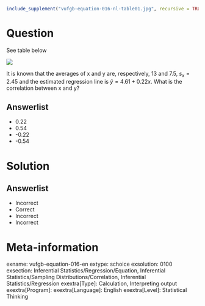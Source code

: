 ```r
include_supplement("vufgb-equation-016-nl-table01.jpg", recursive = TRUE)
```

Question
========

See table below

![](vufgb-equation-016-nl-table01.jpg)
  
It is known that the averages of x and y are, respectively, 13 and 7.5, $s_{x} = 2.45$ and the estimated regression line is $\hat{y} = 4.61+0.22x$. What is the correlation between x and y?  
  
Answerlist
----------
* 0.22
* 0.54
* -0.22
* -0.54

Solution
========

Answerlist
----------
* Incorrect
* Correct
* Incorrect
* Incorrect

Meta-information
================
exname: vufgb-equation-016-en
extype: schoice
exsolution: 0100
exsection: Inferential Statistics/Regression/Equation, Inferential Statistics/Sampling Distributions/Correlation, Inferential Statistics/Regression
exextra[Type]: Calculation, Interpreting output
exextra[Program]: 
exextra[Language]: English
exextra[Level]: Statistical Thinking
